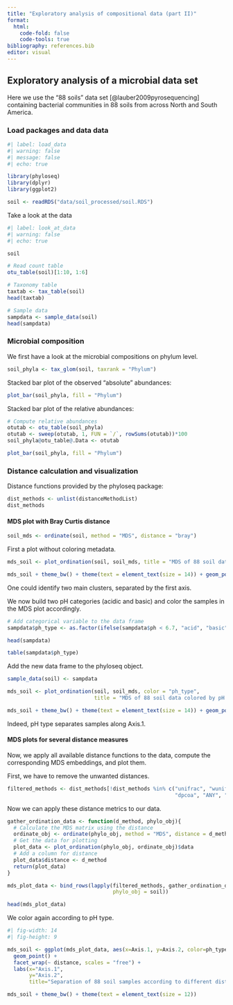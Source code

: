 ```yaml
---
title: "Exploratory analysis of compositional data (part II)"
format: 
  html:
    code-fold: false
    code-tools: true
bibliography: references.bib
editor: visual
---
```


## Exploratory analysis of a microbial data set

Here we use the "88 soils" data set [@lauber2009pyrosequencing] containing bacterial communities in 88 soils from across North and South America.

### Load packages and data data

```r
#| label: load_data
#| warning: false
#| message: false
#| echo: true

library(phyloseq)
library(dplyr)
library(ggplot2)

soil <- readRDS("data/soil_processed/soil.RDS")
```

Take a look at the data

```r
#| label: look_at_data
#| warning: false
#| echo: true

soil

# Read count table
otu_table(soil)[1:10, 1:6]

# Taxonomy table
taxtab <- tax_table(soil)
head(taxtab)

# Sample data
sampdata <- sample_data(soil)
head(sampdata)
```

### Microbial composition

We first have a look at the microbial compositions on phylum level.

```r
soil_phyla <- tax_glom(soil, taxrank = "Phylum")
```


Stacked bar plot of the observed "absolute" abundances:

```r
plot_bar(soil_phyla, fill = "Phylum")
```

Stacked bar plot of the relative abundances:

```r
# Compute relative abundances
otutab <- otu_table(soil_phyla)
otutab <- sweep(otutab, 1, FUN = `/`, rowSums(otutab))*100
soil_phyla@otu_table@.Data <- otutab
```

```r
plot_bar(soil_phyla, fill = "Phylum")
```

### Distance calculation and visualization

Distance functions provided by the phyloseq package:

```r
dist_methods <- unlist(distanceMethodList)
dist_methods
```

#### MDS plot with Bray Curtis distance

```r
soil_mds <- ordinate(soil, method = "MDS", distance = "bray")
```

First a plot without coloring metadata.

```r
mds_soil <- plot_ordination(soil, soil_mds, title = "MDS of 88 soil data")

mds_soil + theme_bw() + theme(text = element_text(size = 14)) + geom_point(size = 3)
```

One could identify two main clusters, separated by the first axis. 

We now build two pH categories (acidic and basic) and color the samples in the MDS plot accordingly.

```r
# Add categorical variable to the data frame 
sampdata$ph_type <- as.factor(ifelse(sampdata$ph < 6.7, "acid", "basic")) 

head(sampdata)

table(sampdata$ph_type)
```
Add the new data frame to the phyloseq object.

```r
sample_data(soil) <- sampdata
```


```r
mds_soil <- plot_ordination(soil, soil_mds, color = "ph_type",
                            title = "MDS of 88 soil data colored by pH type")

mds_soil + theme_bw() + theme(text = element_text(size = 14)) + geom_point(size = 3)
```

Indeed, pH type separates samples along Axis.1. 

#### MDS plots for several distance measures

Now, we apply all available distance functions to the data, compute the corresponding MDS embeddings, and plot them.

First, we have to remove the unwanted distances.

```r
filtered_methods <- dist_methods[!dist_methods %in% c("unifrac", "wunifrac",
                                                      "dpcoa", "ANY", "morisita")]
```

Now we can apply these distance metrics to our data. 

```r
gather_ordination_data <- function(d_method, phylo_obj){
  # Calculate the MDS matrix using the distance
  ordinate_obj <- ordinate(phylo_obj, method = "MDS", distance = d_method)
  # Get the data for plotting
  plot_data <- plot_ordination(phylo_obj, ordinate_obj)$data
  # Add a column for distance
  plot_data$distance <- d_method
  return(plot_data)
}

mds_plot_data <- bind_rows(lapply(filtered_methods, gather_ordination_data,
                                  phylo_obj = soil))

head(mds_plot_data)
```

We color again according to pH type.

```r
#| fig-width: 14
#| fig-height: 9

mds_soil <- ggplot(mds_plot_data, aes(x=Axis.1, y=Axis.2, color=ph_type)) +
  geom_point() +
  facet_wrap(~ distance, scales = "free") +
  labs(x="Axis.1",
       y="Axis.2",
       title="Separation of 88 soil samples according to different distances")

mds_soil + theme_bw() + theme(text = element_text(size = 12))
```

